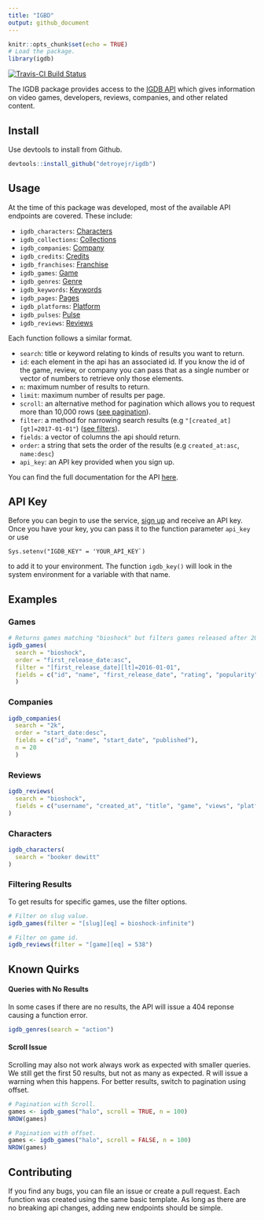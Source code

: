 ```yaml
---
title: "IGBD"
output: github_document
---
```


```r
knitr::opts_chunk$set(echo = TRUE)
# Load the package.
library(igdb)
```


[![Travis-CI Build Status](https://travis-ci.org/detroyejr/igdb.svg?branch=master)](https://travis-ci.org/detroyejr/igdb)

The IGDB package provides access to the [IGDB API](https://api.igdb.com/) which gives information on video games, developers, reviews, companies, and other related content.

## Install

Use devtools to install from Github.

```r
devtools::install_github("detroyejr/igdb")
```

## Usage

At the time of this package was developed, most of the available API endpoints are covered. These include:

* `igdb_characters`: [Characters](https://igdb.github.io/api/endpoints/character/)
* `igdb_collections`: [Collections](https://igdb.github.io/api/endpoints/collection/)
* `igdb_companies`: [Company](https://igdb.github.io/api/endpoints/company/)
* `igdb_credits`: [Credits](https://igdb.github.io/api/endpoints/credit/)
* `igdb_franchises`: [Franchise](https://igdb.github.io/api/endpoints/franchise/)
* `igdb_games`: [Game](https://igdb.github.io/api/endpoints/game/)
* `igdb_genres`: [Genre](https://igdb.github.io/api/endpoints/genre/)
* `igdb_keywords`: [Keywords](https://igdb.github.io/api/endpoints/keyword/)
* `igdb_pages`: [Pages](https://igdb.github.io/api/endpoints/page/)
* `igdb_platforms`: [Platform](https://igdb.github.io/api/endpoints/platform/)
* `igdb_pulses`: [Pulse](https://igdb.github.io/api/endpoints/pulse/)
* `igdb_reviews`: [Reviews](https://igdb.github.io/api/endpoints/review/)

Each function follows a similar format.

* `search`: title or keyword relating to kinds of results you want to return.
* `id`: each element in the api has an associated id. If you know the id of the game, review, or company you can pass that as a single number or vector of numbers to retrieve only those elements.
* `n`: maximum number of results to return.
* `limit`: maximum number of results per page.
* `scroll`: an alternative method for pagination which allows you to request more than 10,000 rows ([see pagination](https://igdb.github.io/api/references/pagination/)).
* `filter`: a method for narrowing search results (e.g `"[created_at][gt]=2017-01-01"`) ([see filters](https://igdb.github.io/api/references/filters/)).
* `fields`: a vector of columns the api should return.
* `order`: a string that sets the order of the results (e.g `created_at:asc`, `name:desc`)
* `api_key`: an API key provided when you sign up.

You can find the full documentation for the API [here](https://igdb.github.io/api/about/welcome/).

## API Key

Before you can begin to use the service, [sign up](https://api.igdb.com/signup) and receive an API key. Once you have your key, you can pass it to the function parameter `api_key` or use

```
Sys.setenv("IGDB_KEY" = 'YOUR_API_KEY`)
```

to add it to your environment. The function `igdb_key()` will look in the system environment for a variable with that name.

## Examples

### Games

```r
# Returns games matching "bioshock" but filters games released after 2015.
igdb_games(
  search = "bioshock",
  order = "first_release_date:asc",
  filter = "[first_release_date][lt]=2016-01-01",
  fields = c("id", "name", "first_release_date", "rating", "popularity")
  )
```

### Companies

```r
igdb_companies(
  search = "2k",
  order = "start_date:desc",
  fields = c("id", "name", "start_date", "published"),
  n = 20
  )
```

### Reviews

```r
igdb_reviews(
  search = "bioshock",
  fields = c("username", "created_at", "title", "game", "views", "platform")
)
```


### Characters

```r
igdb_characters(
  search = "booker dewitt"
)
```

### Filtering Results

To get results for specific games, use the filter options.

```r
# Filter on slug value.
igdb_games(filter = "[slug][eq] = bioshock-infinite")

# Filter on game id.
igdb_reviews(filter = "[game][eq] = 538")
```

## Known Quirks

#### Queries with No Results

In some cases if there are no results, the API will issue a 404 reponse causing a function error.

```r
igdb_genres(search = "action")
```

#### Scroll Issue

Scrolling may also not work always work as expected with smaller queries. We still get the first 50 results, but not as many as expected. R will issue a warning when this happens. For better results, switch to pagination using offset.

```r
# Pagination with Scroll.
games <- igdb_games("halo", scroll = TRUE, n = 100)
NROW(games)

# Pagination with offset.
games <- igdb_games("halo", scroll = FALSE, n = 100)
NROW(games)
```


## Contributing

If you find any bugs, you can file an issue or create a pull request. Each function was created using the same basic template. As long as there are no breaking api changes, adding new endpoints should be simple.
